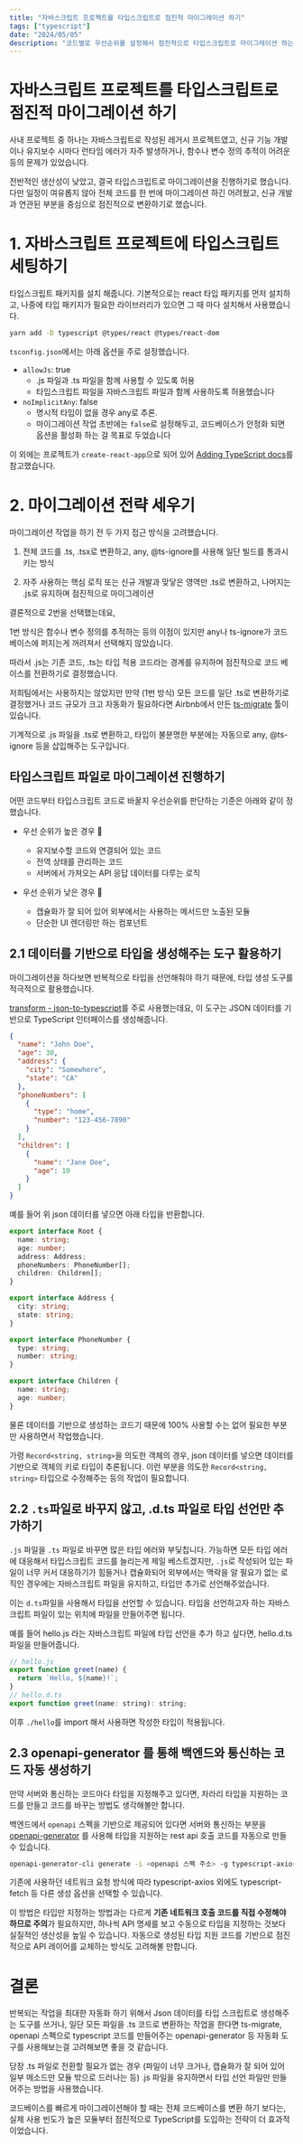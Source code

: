 ```yaml
---
title: "자바스크립트 프로젝트를 타입스크립트로 점진적 마이그레이션 하기"
tags: ["typescript"]
date: "2024/05/05"
description: "코드별로 우선순위를 설정해서 점진적으로 타입스크립트로 마이그레이션 하는 과정과 타입 생성 도구나 타입 선언만 추가해 작업 시간을 최소화"
---
```


# 자바스크립트 프로젝트를 타입스크립트로 점진적 마이그레이션 하기

사내 프로젝트 중 하나는 자바스크립트로 작성된 레거시 프로젝트였고, 신규 기능 개발이나 유지보수 시마다 런타임 에러가 자주 발생하거나, 함수나 변수 정의 추적이 어려운 등의 문제가 있었습니다.

전반적인 생산성이 낮았고, 결국 타입스크립트로 마이그레이션을 진행하기로 했습니다. 다만 일정이 여유롭지 않아 전체 코드를 한 번에 마이그레이션 하긴 어려웠고, 신규 개발과 연관된 부분을 중심으로 점진적으로 변환하기로 했습니다.

# 1. 자바스크립트 프로젝트에 타입스크립트 세팅하기

타입스크립트 패키지를 설치 해줍니다. 기본적으로는 react 타입 패키지를 먼저 설치하고, 나중에 타입 패키지가 필요한 라이브러리가 있으면 그 때 마다 설치해서 사용했습니다.

```bash showLineNumbers
yarn add -D typescript @types/react @types/react-dom
```

`tsconfig.json`에서는 아래 옵션을 주로 설정했습니다.

- `allowJs`: true
  - .js 파일과 .ts 파일을 함께 사용할 수 있도록 허용
  - 타입스크립트 파일을 자바스크립트 파일과 함께 사용하도록 허용했습니다
- `noImplicitAny`: false
  - 명시적 타입이 없을 경우 any로 추론.
  - 마이그레이션 작업 초반에는 `false`로 설정해두고, 코드베이스가 안정화 되면 옵션을 활성화 하는 걸 목표로 두었습니다

이 외에는 프로젝트가 `create-react-app`으로 되어 있어 [Adding TypeScript docs](https://create-react-app.dev/docs/adding-typescript/)를 참고했습니다.

# 2. 마이그레이션 전략 세우기

마이그레이션 작업을 하기 전 두 가지 접근 방식을 고려했습니다.

1. 전체 코드를 .ts, .tsx로 변환하고, any, @ts-ignore를 사용해 일단 빌드를 통과시키는 방식

2. 자주 사용하는 핵심 로직 또는 신규 개발과 맞닿은 영역만 .ts로 변환하고, 나머지는 .js로 유지하며 점진적으로 마이그레이션

결론적으로 2번을 선택했는데요,

1번 방식은 함수나 변수 정의를 추적하는 등의 이점이 있지만 any나 ts-ignore가 코드베이스에 퍼지는게 꺼려져서 선택해지 않았습니다.

따라서 .js는 기존 코드, .ts는 타입 적용 코드라는 경계를 유지하며 점진적으로 코드 베이스를 전환하기로 결정했습니다.

저희팀에서는 사용하지는 않았지만 만약 (1번 방식) 모든 코드를 일단 .ts로 변환하기로 결정했거나 코드 규모가 크고 자동화가 필요하다면 Airbnb에서 만든 [ts-migrate](https://github.com/airbnb/ts-migrate) 툴이 있습니다.

기계적으로 .js 파일을 .ts로 변환하고, 타입이 불분명한 부분에는 자동으로 any, @ts-ignore 등을 삽입해주는 도구입니다.

## 타입스크립트 파일로 마이그레이션 진행하기

어떤 코드부터 타입스크립트 코드로 바꿀지 우선순위를 판단하는 기준은 아래와 같이 정했습니다.

- 우선 순위가 높은 경우 🔼

  - 유지보수할 코드와 연결되어 있는 코드
  - 전역 상태를 관리하는 코드
  - 서버에서 가져오는 API 응답 데이터를 다루는 로직

- 우선 순위가 낮은 경우 🔽
  - 캡슐화가 잘 되어 있어 외부에서는 사용하는 메서드만 노출된 모듈
  - 단순한 UI 렌더링만 하는 컴포넌트

## 2.1 데이터를 기반으로 타입을 생성해주는 도구 활용하기

마이그레이션을 하다보면 반복적으로 타입을 선언해줘야 하기 때문에, 타입 생성 도구를 적극적으로 활용했습니다.

[transform - json-to-typescript](https://transform.tools/json-to-typescript)를 주로 사용했는데요, 이 도구는 JSON 데이터를 기반으로 TypeScript 인터페이스를 생성해줍니다.

```json showLineNumbers
{
  "name": "John Doe",
  "age": 30,
  "address": {
    "city": "Somewhere",
    "state": "CA"
  },
  "phoneNumbers": [
    {
      "type": "home",
      "number": "123-456-7890"
    }
  ],
  "children": [
    {
      "name": "Jane Doe",
      "age": 10
    }
  ]
}
```

예를 들어 위 json 데이터를 넣으면 아래 타입을 반환합니다.

```ts showLineNumbers
export interface Root {
  name: string;
  age: number;
  address: Address;
  phoneNumbers: PhoneNumber[];
  children: Children[];
}

export interface Address {
  city: string;
  state: string;
}

export interface PhoneNumber {
  type: string;
  number: string;
}

export interface Children {
  name: string;
  age: number;
}
```

물론 데이터를 기반으로 생성하는 코드기 때문에 100% 사용할 수는 없어 필요한 부분만 사용하면서 작업했습니다.

가령 `Record<string, string>`을 의도한 객체의 경우, json 데이터를 넣으면 데이터를 기반으로 객체의 키로 타입이 추론됩니다. 이런 부분을 의도한 `Record<string, string>` 타입으로 수정해주는 등의 작업이 필요합니다.

## 2.2 `.ts`파일로 바꾸지 않고, .d.ts 파일로 타입 선언만 추가하기

`.js` 파일을 `.ts` 파일로 바꾸면 많은 타입 에러와 부딫칩니다. 가능하면 모든 타입 에러에 대응해서 타입스크립트 코드를 늘리는게 제일 베스트겠지만, `.js`로 작성되어 있는 파일이 너무 커서 대응하기가 힘들거나 캡슐화되어 외부에서는 맥락을 알 필요가 없는 로직인 경우에는 자바스크립트 파일을 유지하고, 타입만 추가로 선언해주었습니다.

이는 `d.ts`파일을 사용해서 타입을 선언할 수 있습니다. 타입을 선언하고자 하는 자바스크립트 파일이 있는 위치에 파일을 만들어주면 됩니다.

예를 들어 hello.js 라는 자바스크립트 파일에 타입 선언을 추가 하고 싶다면, hello.d.ts 파일을 만들어줍니다.

```js showLineNumbers
// hello.js
export function greet(name) {
  return `Hello, ${name}!`;
}
// hello.d.ts
export function greet(name: string): string;
```

이후 `./hello`를 import 해서 사용하면 작성한 타입이 적용됩니다.

## 2.3 openapi-generator 를 통해 백엔드와 통신하는 코드 자동 생성하기

만약 서버와 통신하는 코드마다 타입을 지정해주고 있다면, 차라리 타입을 지원하는 코드를 만들고 코드를 바꾸는 방법도 생각해볼만 합니다.

백엔드에서 `openapi` 스펙을 기반으로 제공되어 있다면 서버와 통신하는 부분을 [openapi-generator](https://www.npmjs.com/package/@openapitools/openapi-generator-cli) 를 사용해 타입을 지원하는 rest api 호출 코드를 자동으로 만들 수 있습니다.

```bash
openapi-generator-cli generate -i <openapi 스펙 주소> -g typescript-axios -o ./models -c ./openapi.json --skip-validate-spec
```

기존에 사용하던 네트워크 요청 방식에 따라 typescript-axios 외에도 typescript-fetch 등 다른 생성 옵션을 선택할 수 있습니다.

이 방법은 타입만 지정하는 방법과는 다르게 **기존 네트워크 호출 코드를 직접 수정해야 하므로 주의**가 필요하지만, 하나씩 API 명세를 보고 수동으로 타입을 지정하는 것보다 실질적인 생산성을 높일 수 있습니다. 자동으로 생성된 타입 지원 코드를 기반으로 점진적으로 API 레이어를 교체하는 방식도 고려해볼 만합니다.

# 결론

반복되는 작업을 최대한 자동화 하기 위해서 Json 데이터를 타입 스크립트로 생성해주는 도구를 쓰거나, 일단 모든 파일을 .ts 코드로 변환하는 작업을 한다면 ts-migrate, openapi 스펙으로 typescript 코드를 만들어주는 openapi-generator 등 자동화 도구를 사용해보는걸 고려해보면 좋을 것 같습니다.

당장 .ts 파일로 전환할 필요가 없는 경우 (파일이 너무 크거나, 캡슐화가 잘 되어 있어 일부 메소드만 모듈 밖으로 드러나는 등) .js 파일을 유지하면서 타입 선언 파일만 만들어주는 방법을 사용했습니다.

코드베이스를 빠르게 마이그레이션해야 할 때는 전체 코드베이스를 변환 하기 보다는, 실제 사용 빈도가 높은 모듈부터 점진적으로 TypeScript를 도입하는 전략이 더 효과적이었습니다.
